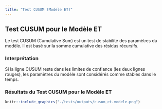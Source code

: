 ```yaml
---
title: "Test CUSUM (Modèle ET)"
---
```


## Test CUSUM pour le Modèle ET

Le test CUSUM (Cumulative Sum) est un test de stabilité des paramètres du modèle. Il est basé sur la somme cumulative des résidus récursifs.

### Interprétation

Si la ligne CUSUM reste dans les limites de confiance (les deux lignes rouges), les paramètres du modèle sont considérés comme stables dans le temps.

### Résultats du Test CUSUM pour le Modèle ET

```r
knitr::include_graphics("./tests/outputs/cusum_et.modele.png")
```
